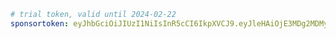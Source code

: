 ```yaml title="evcc.yaml"
# trial token, valid until 2024-02-22
sponsortoken: eyJhbGciOiJIUzI1NiIsInR5cCI6IkpXVCJ9.eyJleHAiOjE3MDg2MDMyMDAsImlhdCI6MTcwNzQ4MDAwMCwiaXNzIjoiZXZjYy5pbyIsInN1YiI6IlRyaWFsIFNwb25zb3JzaGlwIPCfpKEiLCJzcGUiOnRydWUsInNyYyI6Im1hIn0.cap9oinROrdjL_4mOZG-SWhjrSqU-NKJVSIKBD8SdW8
```
